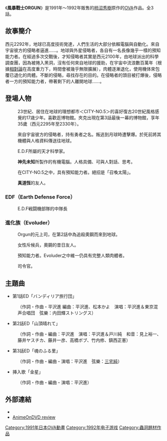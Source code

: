 {{Infobox animanga/Headerofja
|title= 風暴戰士ORGUN
|image= Detonator Orgun DVD Cover.jpeg
|size= 
|caption= 
|japanese= DETONATORオーガン
|english= Detonator Orgun
|kana= デトネイター・オーガン
|romaji= Detoneitā Ōgan
|genre= 
}}
{{Infobox animanga/OVA
|標題= 
|原作= [[柿沼秀樹|柿沼秀樹]]
|導演= [[大張正己|大張正己]]
|系列構成= 
|腳本= 
|人物原案= 
|人物設定= [[菊池通隆|菊池通隆]]
|機械設定= [[幡池裕行|幡池裕行]]
|音樂= [[平泽进|平泽进]]
|動畫製作= 
|製作= [[AIC|AIC]]
|發售日= 
|開始= 1991年
|結束= 1992年
|話數= 全3話<br/>1.誕生編(1991年8月25日)<br/>2.追走編(1991年12月1日)<br/>3.決戦編(1992年4月25日)
|其他= 原以VHS錄影帶＋LD方式販售<br/>2002年6月25日販售DVD-Box版
}}
{{Infobox animanga/RadioDrama
|媒體= CD
|標題= デトネイター・オーガン【触発編】
|製作= 
|腳本= 有井絵武
|演出= 
|廣播電台= 
|節目名稱= 
|書籍= 
|出版商= Polydor
|代理商= 
|label= 
|發售日= 1991年6月25日
|開始= 
|結束= 
|售價= 
|銷售數量= 
|收聽率= 
|收錄時間= 37分47秒
|話數= 
|枚數= 1
|其他= 
}}
{{Infobox animanga/Novel
|輕小說= 
|標題= デトネイター・オーガン
|作者= [[柿沼秀樹|柿沼秀樹]]
|插圖= 
|出版社= [[角川書店|角川書店]]
|連載雜誌= 
|label= 
|發售日= 
|開始= 
|結束= 
|冊數= 全3冊
|話數= 
|其他=1.ISBN 4044110069<br/>2.ISBN 4044110077<br/>3.ISBN 4044110085
}}
{{Infobox animanga/Game
|標題=デトネイター・オーガン
|類型=[[冒險遊戲|AVG]]
|使用平台=[[Mega-CD|MEGA-CD]]
|最低配備=
|推薦配備=
|遊戲引擎=
|修正檔=
|最新版本=
|開發團隊={{tsl|ja|ホット・ビィ||HOT-B}}
|代理商=
|製作人=
|監製=
|腳本=
|人物設定=
|音樂=
|媒體=CDROM
|遊戲人數=1人
|發售日=1992年7月31日
|啟用時期=
|售價=
|銷售數量=
|對象年齡=
|周邊界面=
|內容圖片=
|名字變更=
|結局數=
|記錄檔數=
|記錄檔容量=
|快速記錄=
|快速讀取=
|繼續遊戲=
|畫面尺寸=
|全螢幕表示模式=
|音樂形式=
|角色配音=
|訊息回顧=
|CG模式=
|音樂模式=
|回憶模式=
|訊息略過=
|自動模式=
|其他=
}}
{{Infobox animanga/Footerofja}}

《'''風暴戰士ORGUN'''》是1991年～1992年販售的[[柿沼秀樹|柿沼秀樹]]原作的[[OVA|OVA]]作品。全3話。

==故事簡介==
西元2292年，地球已高度技術発達，人們生活的大部分依賴電腦與自動化。來自宇宙彼方的侵略者逼進……。地球與外星侵略者，各自有一名長像幾乎一樣的預知能力者。在經過多次交戰後，才知侵略者其實是西元2100年，由地球派出的科學調查團，因為被捲入黑洞，沒有任何來自地球的援助，在宇宙中流浪數百萬年（根據[[相對論|相對論]]在高度重力下，時間會被幾乎無限擴展），肉體逐漸退化，使用機体來包覆已退化的肉體。不斷的侵略，尋找存在的目的。在侵略者的頭目被打爆後，侵略者一方的預知能力者，帶著剩下的人離開地球……。

==登場人物==
;{{nihongo|真道恆|真道トモル|Shindo Tomoru|CV：[[山寺宏一|山寺宏一]]}}
:23世紀、居住在地球的理想都市＜CITY-NO.5＞的喜好復古20世紀風格感覺的17歳少年。喜歡逛博物館。夾克出現在第3話最後一幕的博物館，享年35歲（西元2295年至2330年）。

;{{nihongo|奧鋼|オーガン|Orgun|CV：山寺宏一}}
:來自宇宙彼方的侵略者，持有勇者之名。叛逃到月球時遭擊爆。於死前將其機體與人格資料傳送往地球。

;{{nihongo|神先未知|神先未知|Mitsurugi Youko|CV：[[冬馬由美|冬馬由美]]}}
:E.D.F所屬的天才科學家。

;{{nihongo|艾札克|アイザック|I-Zack|CV：[[田中信夫|田中信夫]]}}
:'''神先未知'''所製作的有機電腦。人格具備、可與人對話、思考。

;{{nihongo|久見・傑佛遜|久見・ジェファーソン|Kumi Jefferson|CV：[[笠原弘子|笠原弘子]]}}
:在CITY-NO.5之中，具有預知能力者。絕招是「召喚太陽」。

;{{nihongo|諾克|ノック|CV：[[關俊彥|關俊彥]]}}
:'''真道恆'''的友人。

===EDF（Earth Defense Force）===
;{{nihongo|美劍陽子|美剣陽子|CV：[[篠原惠美|篠原惠美]]}}
:E.D.F戦闘機部隊的中隊長

===進化族（Evoluder）===
;{{nihongo|朗格|ラング|CV：[[若本規夫|若本規夫]]}}
:Orgun的元上司，在第2話中為追殺奧鋼而來到地球。

;{{nihongo|莉芙|リーブ|CV：[[冬馬由美|冬馬由美]]}}
:女性斥候兵，奧鋼的昔日友人。

;{{nihongo|密克|ミーク|CV：[[笠原弘子|笠原弘子]]}}
:預知能力者。Evoluder之中維一仍具有完整人類肉體者。

;{{nihongo|索亞|ゾア|CV：[[内海賢二|内海賢二]]}}
:司令官。

==主題曲==
*第1話ED「バンディリア旅行団」
:（作詞・作曲・平沢進 編曲：平沢進、松本かよ　演唱：平沢進＆東京混声合唱団　弦樂：内田輝ストリングス）
*第2話ED「山頂晴れて」
:（作詞・作曲・編曲：平沢進　演唱：平沢進＆戸川純　和音：見上裕一、藤井ヤスチカ、藤井一彦、高橋ボブ、竹内修、鎮西正憲）
*第3話ED「魂のふる里」
:（作詞・作曲・編曲・演唱：平沢進　弦樂：[[三宅純|三宅純]]）
*挿入歌「金星」
:（作詞・作曲・編曲・演唱：平沢進）

==外部連結==
* {{ann anime|id=15|title=Detonator Orgun}}
* [https://web.archive.org/web/20070927200741/http://www.animeondvd.com/reviews2/disc_reviews/245.php AnimeOnDVD review]

{{DEFAULTSORT:Detoneita Ogan}}
[[Category:1991年日本OVA動畫|Category:1991年日本OVA動畫]]
[[Category:1992年电子游戏|Category:1992年电子游戏]]
[[Category:蟲洞題材作品|Category:蟲洞題材作品]]